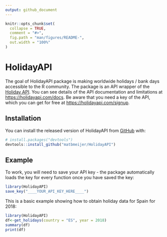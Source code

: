 ```yaml
---
output: github_document
---
```


<!-- README.md is generated from README.Rmd. Please edit that file -->

```r
knitr::opts_chunk$set(
  collapse = TRUE,
  comment = "#>",
  fig.path = "man/figures/README-",
  out.width = "100%"
)
```
# HolidayAPI

<!-- badges: start -->
<!-- badges: end -->

The goal of HolidayAPI package is making worldwide holidays / bank days accessible to the R community. The package is an API wrapper of the [Holiday API](https://holidayapi.com/). You can see details of the API documentation and limitations at [https://holidayapi.com/docs](https://holidayapi.com/docs). Be aware that you need a key of the API, which you can get for free at [https://holidayapi.com/signup](https://holidayapi.com/signup).

## Installation

You can install the released version of HolidayAPI from [GitHub](https://github.com/) with:

``` r
# install.packages("devtools")
devtools::install_github("matbmeijer/HolidayAPI")
```
## Example

To work, you will need to save your API key - the package automatically loads the key for every function once you have saved the key:

``` r
library(HolidayAPI)
save_key("____YOUR_API_KEY_HERE____")
```

This is a basic example showing how to obtain holiday data for Spain for 2018:

```r
library(HolidayAPI)
df<-get_holidays(country = "ES", year = 2018)
summary(df)
print(df)
```

